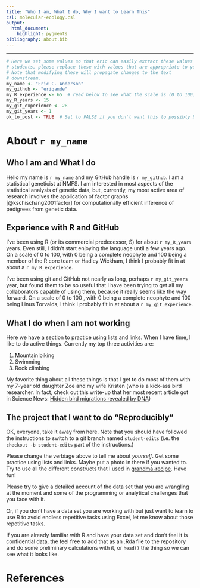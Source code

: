 ```yaml
---
title: "Who I am, What I do, Why I want to Learn This"
csl: molecular-ecology.csl
output:
  html_document:
    highlight: pygments
bibliography: about.bib
---
```


-----


```r
# Here we set some values so that eric can easily extract these values
# students, please replace these with values that are appropriate to you!
# Note that modifying these will propagate changes to the text
# downstream.
my_name <- "Eric C. Anderson"
my_github <- "eriqande"
my_R_experience <- 65  # read below to see what the scale is (0 to 100)
my_R_years <- 15
my_git_experience <- 28
my_git_years <- 1
ok_to_post <- TRUE  # Set to FALSE if you don't want this to possibly be posted on the course website
```


# About `r my_name`

## Who I am and What I do

Hello my name is `r my_name` and my GitHub handle is `r my_github`.  I am a
statistical geneticist at NMFS.  I am interested in most aspects of the statistical
analysis of genetic data, but, currently, my most active area of research involves
the application of factor graphs [@kschischang2001factor] for computationally efficient inference of 
pedigrees from genetic data.

## Experience with R and GitHub
I've been using R (or its commercial predecessor, S) for about `r my_R_years` years.  Even
still, I didn't start enjoying the language until a few years ago.  On a scale of 0
to 100, with 0 being a complete neophyte and 100 being a member of the R core team
or Hadley Wickham, I think I probably fit in at about a `r my_R_experience`.  

I've been using git and GitHub not nearly as long, perhaps `r my_git_years` year,
but found them to be so useful 
that I have been trying to get all my collaborators capable of using them, because
it really seems like the way forward.  On a scale of 0
to 100 , with 0 being a complete neophyte and 100 being Linus Torvalds, I think I probably fit in at about a `r my_git_experience`. 

## What I do when I am not working
Here we have a section to practice using lists and links.  When I have time, I like
to do active things.  Currently my top three activities are:

1. Mountain biking
1. Swimming
1. Rock climbing

My favorite thing about all these things is that I get to do most of them with my
7-year old daughter Zoe and my wife Kristen (who is a kick-ass bird researcher.  In fact, check out this write-up that her most recent article got in Science News: [Hidden bird migrations revealed by DNA](http://news.sciencemag.org/biology/2014/08/hidden-bird-migrations-revealed-dna))



## The project that I want to do "Reproducibly"
OK, everyone, take it away from here.  Note that you should have 
followed the instructions to switch to a git branch named `student-edits`
(i.e. the `checkout -b student-edits` part of the instructions.)

Please change the verbiage above to tell me about _yourself_.
Get some practice using lists and links.  Maybe put a photo in there if you wanted to.  Try to use 
all the different constructs that I used in [grandma-recipe](https://raw.githubusercontent.com/eriqande/grandma-recipe/master/auto-recipe.Rmd).
Have fun!

Please try to give a detailed account of the data set that you are wrangling at the moment
and some of the programming or analytical challenges that you face with it.

Or, if you don't have a data set you are working with but just want to learn
to use R to avoid endless repetitive tasks using Excel, let me know about
those repetitive tasks.

If you are already familiar with R and have your data set and don't feel it
is confidential data, the feel free to add that as an .Rda file 
to the repository and do some preliminary calculations with it, or 
`head()` the thing so we can see what it looks like.

# References




